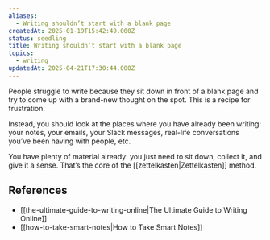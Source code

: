 ```yaml
---
aliases:
  - Writing shouldn’t start with a blank page
createdAt: 2025-01-19T15:42:49.000Z
status: seedling
title: Writing shouldn’t start with a blank page
topics:
  - writing
updatedAt: 2025-04-21T17:30:44.000Z
---
```

People struggle to write because they sit down in front of a blank page and try to come up with a brand-new thought on the spot. This is a recipe for frustration.

Instead, you should look at the places where you have already been writing: your notes, your emails, your Slack messages, real-life conversations you’ve been having with people, etc.

You have plenty of material already: you just need to sit down, collect it, and give it a sense. That’s the core of the [[zettelkasten|Zettelkasten]] method.

## References

- [[the-ultimate-guide-to-writing-online|The Ultimate Guide to Writing Online]]
- [[how-to-take-smart-notes|How to Take Smart Notes]]
